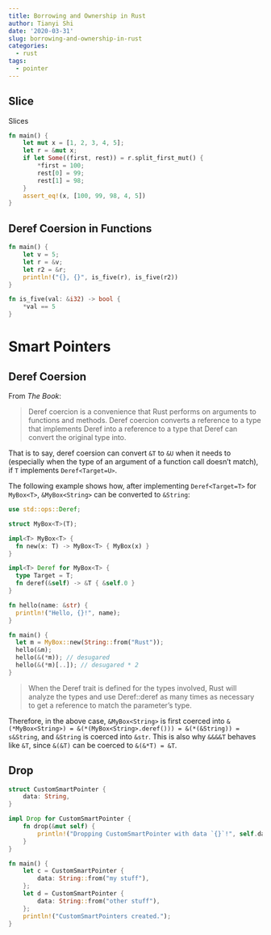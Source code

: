 ```yaml
---
title: Borrowing and Ownership in Rust
author: Tianyi Shi
date: '2020-03-31'
slug: borrowing-and-ownership-in-rust
categories:
  - rust
tags:
  - pointer
---
```



## Slice

Slices 

```rust
fn main() {
    let mut x = [1, 2, 3, 4, 5];
    let r = &mut x;
    if let Some((first, rest)) = r.split_first_mut() {
        *first = 100;
        rest[0] = 99;
        rest[1] = 98;
    }
    assert_eq!(x, [100, 99, 98, 4, 5])
}

```

## Deref Coersion in Functions

```rust
fn main() {
    let v = 5;
    let r = &v;
    let r2 = &r;
    println!("{}, {}", is_five(r), is_five(r2))
}

fn is_five(val: &i32) -> bool {
    *val == 5
}
```

# Smart Pointers

## Deref Coersion

From *The Book*:

> Deref coercion is a convenience that Rust performs on arguments to functions and methods. Deref coercion converts a reference to a type that implements Deref into a reference to a type that Deref can convert the original type into.

That is to say, deref coersion can convert `&T` to `&U` when it needs to (especially when the type of an argument of a function call doesn't match), if `T` implements `Deref<Target=U>`.

The following example shows how, after implementing `Deref<Target=T>` for `MyBox<T>`, `&MyBox<String>` can be converted to `&String`:

```rust
use std::ops::Deref;

struct MyBox<T>(T);

impl<T> MyBox<T> { 
  fn new(x: T) -> MyBox<T> { MyBox(x) } 
}

impl<T> Deref for MyBox<T> { 
  type Target = T;
  fn deref(&self) -> &T { &self.0 }
}

fn hello(name: &str) {
  println!("Hello, {}!", name); 
}

fn main() { 
  let m = MyBox::new(String::from("Rust")); 
  hello(&m); 
  hello(&(*m)); // desugared
  hello(&(*m)[..]); // desugared * 2
}
```

> When the Deref trait is defined for the types involved, Rust will analyze the types and use Deref::deref as many times as necessary to get a reference to match the parameter’s type. 

Therefore, in the above case, `&MyBox<String>` is first coerced into `&(*MyBox<String>) = &(*(MyBox<String>.deref())) = &(*(&String)) = s&String`, and `&String` is coerced into `&str`. This is also why `&&&&T` behaves like `&T`, since `&(&T)` can be coerced to `&(&*T) = &T`.

## Drop

```rust
struct CustomSmartPointer {
    data: String,
}

impl Drop for CustomSmartPointer {
    fn drop(&mut self) {
        println!("Dropping CustomSmartPointer with data `{}`!", self.data);
    }
}

fn main() {
    let c = CustomSmartPointer {
        data: String::from("my stuff"),
    };
    let d = CustomSmartPointer {
        data: String::from("other stuff"),
    };
    println!("CustomSmartPointers created.");
}
```

